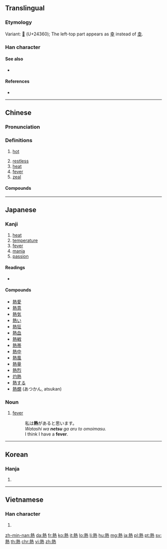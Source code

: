 {{also|热}}
==Translingual==

===Etymology===
{{Han compound|埶|火|c1=p|c2=s|t2=fire|ls=psc|alt2=灬}}

Variant: [[𤍠]] (U+24360); The left-top part appears as [[幸]] instead of [[坴]].

===Han character===
{{Han char|rn=86|rad=火|as=11|sn=15|four=45331|canj=GIF|ids=⿱埶灬}}

====See also====
* {{l|mul|熟}} <!-- Graphically similar -->

====References====
* {{Han ref|kx=0681.080|dkj=19360|dj=1092.240|hdz=32230.100|uh=71B1|ud=29105|bh=BCF6|bd=48374}}

----

==Chinese==
{{zh-forms|s=热}}

===Pronunciation===
{{zh-pron
|m=rè
|c=jit6
|h=pfs=ngie̍t
|mn=jia̍t/lia̍t/joa̍h/loa̍h
|mn_note=jia̍t, lia̍t - literary; joa̍h, loa̍h - vernacular
|mn-t=ruah8
|w=5nyiq
|ma=y
|mc=y
|oc=y
|cat=a,n
}}

===Definitions===
{{zh-hanzi}}

# [[hot]]
#: {{zh-x|今天 很 '''熱'''。|It is '''hot''' today.}}
#: {{zh-x|啲 湯 仲 係 好 熱，小心 啲 啦。|The soup's still '''hot'''; be careful.|C}}
# [[restless]]
# [[heat]]
# [[fever]]
# [[zeal]]

====Compounds====
{{zh-der|熱愛|灼熱|熱病|熱補|熱菜|熱腸|熱潮|熱忱|熱誠|熱處理|熱帶|熱帶魚|熱導體|熱點|熱電廠|熱點堆|熱電站|熱度|熱風|熱敷|熱服|熱輻射|熱功當量|熱狗|熱鍋上的螞蟻|熱核反應|熱核武器|熱烘烘|熱乎|熱呼|熱乎乎|熱火|熱火朝天|熱和|熱加工|熱勁|熱勁兒|熱辣辣|熱浪|熱淚|熱淚盈眶|熱力|熱力學|熱戀|熱量|熱烈|熱流|熱門|熱門貨|熱鬧|熱能|熱噴噴|熱氣|熱氣球|熱切|熱情|熱容量|熱身賽|熱水|熱水袋|熱水瓶|熱水器|熱塑性|熱騰騰|熱天|熱土|熱望|熱線|熱線電話|熱銷|熱心|熱心腸|熱心腸兒|熱學|熱血|熱血動物|熱藥|熱飲|熱源|熱戰|熱障|熱中|熱衷|熱到辣嘴}}

{{zh-cat|Beginning}}

----

==Japanese==

===Kanji===
{{ja-kanji|grade=4|rs=火11}}

# [[heat]]
# [[temperature]]
# [[fever]]
# [[mania]]
# [[passion]]

====Readings====
* {{ja-readings|goon=[[ねつ]] (netsu), [[ねち]] (nechi)|kanon=[[ぜつ]] (zetsu)|kun=[[あつい]] ([[熱い]], atsui)}}

====Compounds====
{{der-top}}
* [[熱愛]]
* [[熱意]]
* [[熱気]]
* [[熱い]]
* [[熱狂]]
* [[熱血]]
* [[熱戦]]
* [[熱帯]]
* [[熱中]]
* [[熱風]]
* [[熱量]]
* [[熱烈]]
* [[灼熱]]
* [[熱する]]
* [[熱燗]] (あつかん, atsukan)
{{der-bottom}}

===Noun===
{{ja-noun|ねつ}}
# [[fever]]
#: 私は'''熱'''があると思います。<br>''Watashi wa '''netsu''' ga aru to omoimasu.''<br>I think I have a '''fever'''.

----

==Korean==

===Hanja===
{{ko-hanja|hangeul=열|eumhun=|mr=yŏl|y=yel}}

# {{defn|lang=ko|sort=火11}}

----

==Vietnamese==

===Han character===
{{vi-hantu|[[nhiệt]], [[nhét]], [[nhẹt]]|rs=火11}}

# {{defn|lang=vi|sort=火11}}

[[zh-min-nan:熱]]
[[da:熱]]
[[fr:熱]]
[[ko:熱]]
[[it:熱]]
[[lo:熱]]
[[li:熱]]
[[hu:熱]]
[[mg:熱]]
[[ja:熱]]
[[pl:熱]]
[[pt:熱]]
[[sv:熱]]
[[th:熱]]
[[chr:熱]]
[[vi:熱]]
[[zh:熱]]